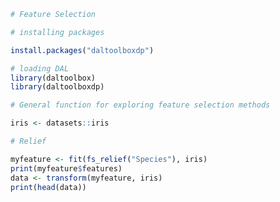 ```r
# Feature Selection

# installing packages

install.packages("daltoolboxdp")
```

```r
# loading DAL
library(daltoolbox)
library(daltoolboxdp)
```


```r
# General function for exploring feature selection methods

iris <- datasets::iris
```

```r
# Relief

myfeature <- fit(fs_relief("Species"), iris)
print(myfeature$features)
data <- transform(myfeature, iris)
print(head(data))
```

